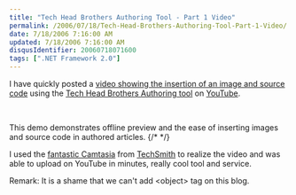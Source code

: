 ```yaml
---
title: "Tech Head Brothers Authoring Tool - Part 1 Video"
permalink: /2006/07/18/Tech-Head-Brothers-Authoring-Tool-Part-1-Video/
date: 7/18/2006 7:16:00 AM
updated: 7/18/2006 7:16:00 AM
disqusIdentifier: 20060718071600
tags: [".NET Framework 2.0"]
---
```

I have quickly posted a [video showing the insertion of an image and source code](http://www.youtube.com/watch?v=pqLqv_sSOgo) using the [Tech Head Brothers Authoring tool](http://www.codeplex.com/Wiki/View.aspx?ProjectName=THBAuthoring) on [YouTube](http://youtube.com).

<YouTube id="pqLqv_sSOgo" class="yt-width" />
<br/>

This demo demonstrates offline preview and the ease of inserting images and source code in authored articles.
{/* <!-- more --> */}

I used the [fantastic Camtasia](http://www.techsmith.com/camtasia.asp) from [TechSmith](http://www.techsmith.com/) to realize the video and was able to upload on YouTube in minutes, really cool tool and service.

Remark: It is a shame that we can't add &lt;object&gt; tag on this blog.
